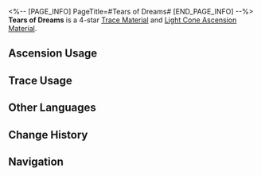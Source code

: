 <%-- [PAGE_INFO]
PageTitle=#Tears of Dreams#
[END_PAGE_INFO] --%>
{{Item Infobox
|id          = 110101
|image       = Item Tears of Dreams.png
|type        = Trace Material
|type2       = Light Cone Ascension Material
|invCategory = Upgrade Materials
|rarity      = 4
|effect      = Sealed thoughts and feelings. Can substitute Path Materials when they are insufficient. The substitution ratio of Tears of Dreams varies depending on the materials' rarity.
|description = The unresolved resentment, the unsolved puzzle, the places never reached, the achievements never attained... All the regrets that make the human soul bend its knees are sealed into these tears condensed by time. 
|source1     = [[Nameless Honor]]
}}
{{Description|''"Believe me, everything is possible in dreams..."''}}
'''Tears of Dreams''' is a 4-star [[Trace Material]] and [[Light Cone Ascension Material]].

==Ascension Usage==
{{Ascension Usage}}

==Trace Usage==
{{Trace Usage}}

==Other Languages==
{{Other Languages
|en   = Tears of Dreams
|zhs  = 梦之珠泪
|zht  = 夢之珠淚
|ja   = 夢の涙
|ko   = 꿈의 눈물
|es   = Lágrima de los sueños
|fr   = Larmes des rêves
|ru   = Слёзы мечтаний
|th   = Tears of Dreams
|vi   = Giọt Lệ Trong Mơ
|de   = Traumtränen
|id   = Tears of Dreams
|pt   = Lágrimas dos Sonhos
}}

==Change History==
{{Change History|1.6}}

==Navigation==
{{Upgrade Material Navbox}}